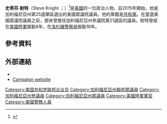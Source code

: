 '''史蒂芬·耐特'''（Steve Knight ；{{bd|1966年|12月17日}}）<ref>{{cite web|url=https://www.facebook.com/pages/Steve-Knight-for-Senate/283938464089?sk=info|title=Steve Knight Facebook page}}</ref>是[[美國|美國]]的一位政治人物。自2015年開始，他是加利福尼亞州第25選舉區選出的美國眾議院議員。他的黨籍是[[共和黨_(美國)|共和黨]]。在當選美國眾議院議員之前，鄧肯曾擔任加利福尼亞州參議院第21選區的議員。耐特曾經在[[美國陸軍|美國陸軍]]服勤8年，在[[洛杉磯警察局|洛杉磯警察局]]服勤18年。

== 參考資料 ==
{{reflist}}
== 外部連結 ==
* {{Official website|http://knight.house.gov}}
* [http://steveknight.org/ Campaign website]{{Wayback|url=http://steveknight.org/ |date=20160102023109 }}

{{DEFAULTSORT:Knight, Steve}}
[[Category:美国共和党联邦众议员|Category:美国共和党联邦众议员]]
[[Category:加利福尼亞州聯邦眾議員|Category:加利福尼亞州聯邦眾議員]]
[[Category:加利福尼亞州參議員|Category:加利福尼亞州參議員]]
[[Category:加利福尼亞州眾議員|Category:加利福尼亞州眾議員]]
[[Category:美國陸軍軍官|Category:美國陸軍軍官]]
[[Category:美國警務人員|Category:美國警務人員]]